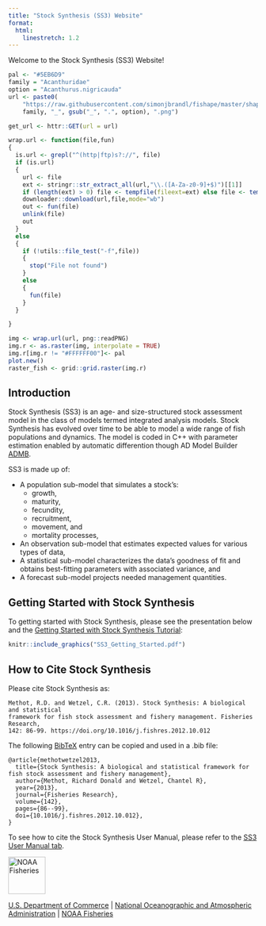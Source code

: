 ```yaml
---
title: "Stock Synthesis (SS3) Website"
format: 
  html: 
    linestretch: 1.2
---
```


Welcome to the Stock Synthesis (SS3) Website!
```r
pal <- "#5EB6D9"
family = "Acanthuridae"
option = "Acanthurus.nigricauda"
url <- paste0(
    "https://raw.githubusercontent.com/simonjbrandl/fishape/master/shapes/",
    family, "_", gsub("_", ".", option), ".png")

get_url <- httr::GET(url = url)

wrap.url <- function(file,fun)
{
  is.url <- grepl("^(http|ftp)s?://", file)
  if (is.url)
  {
    url <- file
    ext <- stringr::str_extract_all(url,"\\.([A-Za-z0-9]+$)")[[1]]
    if (length(ext) > 0) file <- tempfile(fileext=ext) else file <- tempfile()
    downloader::download(url,file,mode="wb")
    out <- fun(file)
    unlink(file)
    out
  }
  else
  {
    if (!utils::file_test("-f",file))
    {
      stop("File not found")
    }
    else
    {
      fun(file)
    }
  }

}

img <- wrap.url(url, png::readPNG)
img.r <- as.raster(img, interpolate = TRUE)
img.r[img.r != "#FFFFFF00"]<- pal
plot.new()
raster_fish <- grid::grid.raster(img.r)
```

## Introduction

Stock Synthesis (SS3) is an age- and size-structured stock assessment model in the class of models termed integrated analysis models. Stock Synthesis has evolved over time to be able to model a wide range of fish populations and dynamics. The model is coded in C++ with parameter estimation enabled by automatic differention though AD Model Builder [ADMB](https://www.admb-project.org/).

SS3 is made up of:

-   A population sub-model that simulates a stock's:
    -   growth,
    -   maturity,
    -   fecundity,
    -   recruitment,
    -   movement, and
    -   mortality processes,
-   An observation sub-model that estimates expected values for various types of data,
-   A statistical sub-model characterizes the data's goodness of fit and obtains best-fitting parameters with associated variance, and
-   A forecast sub-model projects needed management quantities.

## Getting Started with Stock Synthesis

To getting started with Stock Synthesis, please see the presentation below and the [Getting Started with Stock Synthesis Tutorial](qmds/getting_started_ss3.qmd):

```r
knitr::include_graphics("SS3_Getting_Started.pdf")
```

## How to Cite Stock Synthesis

Please cite Stock Synthesis as:

```         
Methot, R.D. and Wetzel, C.R. (2013). Stock Synthesis: A biological and statistical
framework for fish stock assessment and fishery management. Fisheries Research, 
142: 86-99. https://doi.org/10.1016/j.fishres.2012.10.012
```

The following [BibTeX](http://www.bibtex.org/) entry can be copied and used in a .bib file:

```         
@article{methotwetzel2013,
  title={Stock Synthesis: A biological and statistical framework for fish stock assessment and fishery management},
  author={Methot, Richard Donald and Wetzel, Chantel R},
  year={2013}, 
  journal={Fisheries Research},
  volume={142},
  pages={86--99},
  doi={10.1016/j.fishres.2012.10.012},
}
```

To see how to cite the Stock Synthesis User Manual, please refer to the [SS3 User Manual tab](user_manual.qmd).

<img src="https://raw.githubusercontent.com/nmfs-general-modeling-tools/nmfspalette/main/man/figures/noaa-fisheries-rgb-2line-horizontal-small.png" alt="NOAA Fisheries" height="75"/>

[U.S. Department of Commerce](https://www.commerce.gov/) \| [National Oceanographic and Atmospheric Administration](https://www.noaa.gov) \| [NOAA Fisheries](https://www.fisheries.noaa.gov/)
